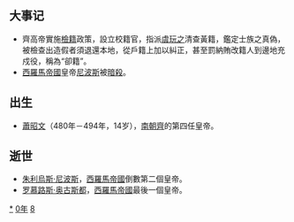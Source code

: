 {{yearTOC|480|北魏'''[[太和_(北魏孝文帝)|太和]]四年'''；柔然'''[[永康_(柔然)|永康]]十七年'''；南朝齐'''[[建元_(萧道成)|建元]]二年'''}}

== 大事记 ==
*齊高帝實施[[檢籍|檢籍]]政策，設立校籍官，指派[[虞玩之|虞玩之]]清查黃籍，鑑定士族之真偽，被檢查出造假者須退還本地，從戶籍上加以糾正，甚至罰納賄改籍人到邊地充戍役，稱為“卻籍”。
*[[西羅馬帝國|西羅馬帝國]]皇帝[[尼波斯|尼波斯]]被[[暗殺|暗殺]]。

== 出生 ==
*[[蕭昭文|蕭昭文]]（480年－494年，14岁），[[南朝齊|南朝齊]]的第四任皇帝。

== 逝世 ==
{{Wikisource year mention}}
*[[朱利烏斯·尼波斯|朱利烏斯·尼波斯]]，[[西羅馬帝國|西羅馬帝國]]倒數第二個皇帝。
*[[罗慕路斯·奥古斯都|罗慕路斯·奥古斯都]]，[[西羅馬帝國|西羅馬帝國]]最後一個皇帝。


[[Category:480年|*]]
[[Category:480年代|0年]]
[[Category:5世纪各年|8]]